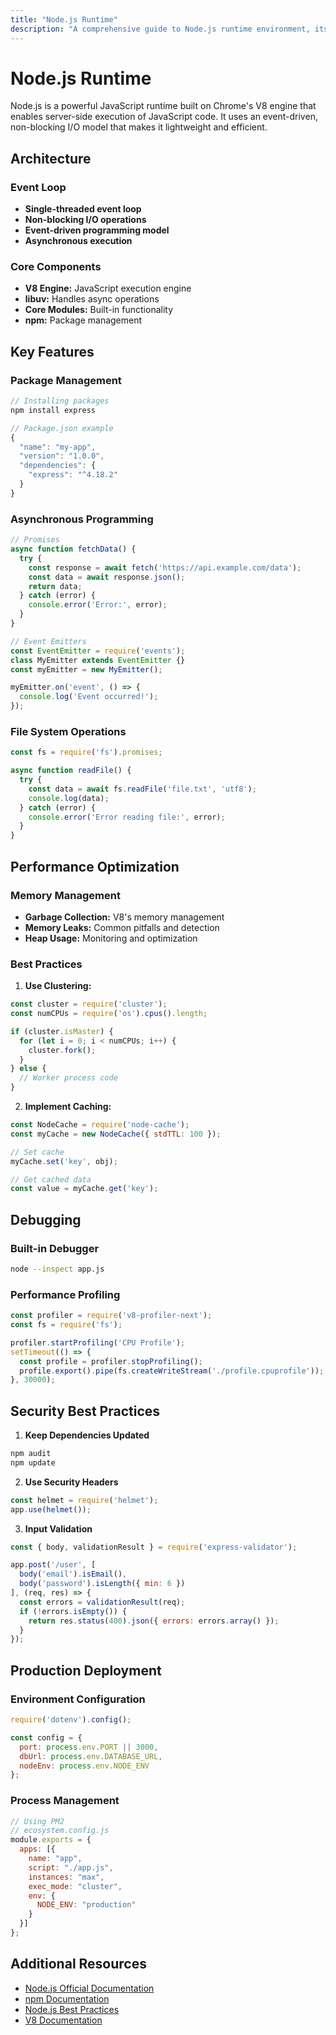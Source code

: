 ```yaml
---
title: "Node.js Runtime"
description: "A comprehensive guide to Node.js runtime environment, its architecture, and best practices."
---
```


# Node.js Runtime

Node.js is a powerful JavaScript runtime built on Chrome's V8 engine that enables server-side execution of JavaScript code. It uses an event-driven, non-blocking I/O model that makes it lightweight and efficient.

## Architecture

### Event Loop
- **Single-threaded event loop**
- **Non-blocking I/O operations**
- **Event-driven programming model**
- **Asynchronous execution**

### Core Components
- **V8 Engine:** JavaScript execution engine
- **libuv:** Handles async operations
- **Core Modules:** Built-in functionality
- **npm:** Package management

## Key Features

### Package Management
```javascript
// Installing packages
npm install express

// Package.json example
{
  "name": "my-app",
  "version": "1.0.0",
  "dependencies": {
    "express": "^4.18.2"
  }
}
```

### Asynchronous Programming
```javascript
// Promises
async function fetchData() {
  try {
    const response = await fetch('https://api.example.com/data');
    const data = await response.json();
    return data;
  } catch (error) {
    console.error('Error:', error);
  }
}

// Event Emitters
const EventEmitter = require('events');
class MyEmitter extends EventEmitter {}
const myEmitter = new MyEmitter();

myEmitter.on('event', () => {
  console.log('Event occurred!');
});
```

### File System Operations
```javascript
const fs = require('fs').promises;

async function readFile() {
  try {
    const data = await fs.readFile('file.txt', 'utf8');
    console.log(data);
  } catch (error) {
    console.error('Error reading file:', error);
  }
}
```

## Performance Optimization

### Memory Management
- **Garbage Collection:** V8's memory management
- **Memory Leaks:** Common pitfalls and detection
- **Heap Usage:** Monitoring and optimization

### Best Practices
1. **Use Clustering:**
```javascript
const cluster = require('cluster');
const numCPUs = require('os').cpus().length;

if (cluster.isMaster) {
  for (let i = 0; i < numCPUs; i++) {
    cluster.fork();
  }
} else {
  // Worker process code
}
```

2. **Implement Caching:**
```javascript
const NodeCache = require('node-cache');
const myCache = new NodeCache({ stdTTL: 100 });

// Set cache
myCache.set('key', obj);

// Get cached data
const value = myCache.get('key');
```

## Debugging

### Built-in Debugger
```bash
node --inspect app.js
```

### Performance Profiling
```javascript
const profiler = require('v8-profiler-next');
const fs = require('fs');

profiler.startProfiling('CPU Profile');
setTimeout(() => {
  const profile = profiler.stopProfiling();
  profile.export().pipe(fs.createWriteStream('./profile.cpuprofile'));
}, 30000);
```

## Security Best Practices

1. **Keep Dependencies Updated**
```bash
npm audit
npm update
```

2. **Use Security Headers**
```javascript
const helmet = require('helmet');
app.use(helmet());
```

3. **Input Validation**
```javascript
const { body, validationResult } = require('express-validator');

app.post('/user', [
  body('email').isEmail(),
  body('password').isLength({ min: 6 })
], (req, res) => {
  const errors = validationResult(req);
  if (!errors.isEmpty()) {
    return res.status(400).json({ errors: errors.array() });
  }
});
```

## Production Deployment

### Environment Configuration
```javascript
require('dotenv').config();

const config = {
  port: process.env.PORT || 3000,
  dbUrl: process.env.DATABASE_URL,
  nodeEnv: process.env.NODE_ENV
};
```

### Process Management
```javascript
// Using PM2
// ecosystem.config.js
module.exports = {
  apps: [{
    name: "app",
    script: "./app.js",
    instances: "max",
    exec_mode: "cluster",
    env: {
      NODE_ENV: "production"
    }
  }]
};
```

## Additional Resources

- [Node.js Official Documentation](https://nodejs.org/docs/)
- [npm Documentation](https://docs.npmjs.com/)
- [Node.js Best Practices](https://github.com/goldbergyoni/nodebestpractices)
- [V8 Documentation](https://v8.dev/docs)